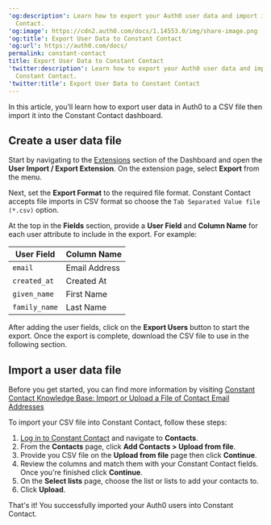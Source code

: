---
'og:description': Learn how to export your Auth0 user data and import it into Constant
  Contact.
'og:image': https://cdn2.auth0.com/docs/1.14553.0/img/share-image.png
'og:title': Export User Data to Constant Contact
'og:url': https://auth0.com/docs/
permalink: constant-contact
title: Export User Data to Constant Contact
'twitter:description': Learn how to export your Auth0 user data and import it into
  Constant Contact.
'twitter:title': Export User Data to Constant Contact
---
In this article, you’ll learn how to export user data in Auth0 to a CSV file then import it into the Constant Contact dashboard.

## Create a user data file

Start by navigating to the [Extensions](https://manage.auth0.com/#/extensions) section of the Dashboard and open the **User Import / Export Extension**. On the extension page, select **Export** from the menu.

Next, set the **Export Format** to the required file format. Constant Contact accepts file imports in CSV format so choose the `Tab Separated Value file (*.csv)` option.

At the top in the **Fields** section, provide a **User Field** and **Column Name** for each user attribute to include in the export. For example:

<table class="table"><thead>
<tr>
<th>User Field</th>
<th>Column Name</th>
</tr>
</thead>
<tbody>
<tr>
<td><code>email</code></td>
<td>Email Address</td>
</tr>
<tr>
<td><code>created_at</code></td>
<td>Created At</td>
</tr>
<tr>
<td><code>given_name</code></td>
<td>First Name</td>
</tr>
<tr>
<td><code>family_name</code></td>
<td>Last Name</td>
</tr>
</tbody>
</table>

After adding the user fields, click on the **Export Users** button to start the export. Once the export is complete, download the CSV file to use in the following section.

## Import a user data file

Before you get started, you can find more information by visiting [Constant Contact Knowledge Base: Import or Upload a File of Contact Email Addresses](https://knowledgebase.constantcontact.com/articles/KnowledgeBase/5296-import-or-upload-a-file-of-contact-email-addresses)

To import your CSV file into Constant Contact, follow these steps:

1. [Log in to Constant Contact](https://login.constantcontact.com) and navigate to **Contacts**.
2. From the **Contacts** page, click **Add Contacts > Upload from file**.
3. Provide you CSV file on the **Upload from file** page then click **Continue**.
4. Review the columns and match them with your Constant Contact fields. Once you're finished click **Continue**.
5. On the **Select lists** page, choose the list or lists to add your contacts to.
6. Click **Upload**.

That's it! You successfully imported your Auth0 users into Constant Contact.